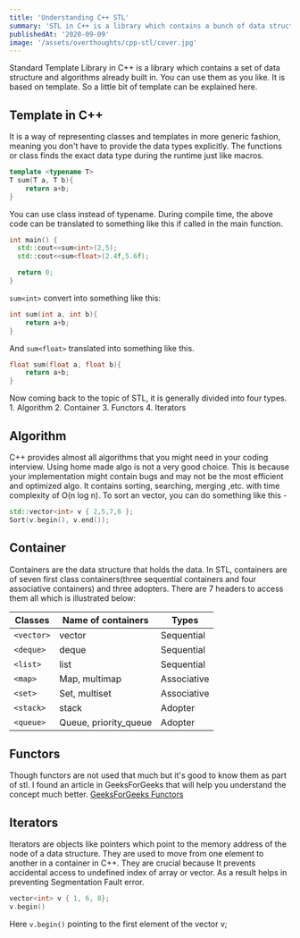 ---
title: 'Understanding C++ STL'
summary: 'STL in C++ is a library which contains a bunch of data structures and algorithms ready to use.'
publishedAt: '2020-09-09'
image: '/assets/overthoughts/cpp-stl/cover.jpg'
---

Standard Template Library in C++ is a library which contains a set of data structure and algorithms already built in. You can use them as you like. It is based on template. So a little bit of template can be explained here.

## Template in C++

It is a way of representing classes and templates in more generic fashion, meaning you don't have to provide the data types explicitly. The functions or class finds the exact data type during the runtime just like macros.

```cpp
template <typename T>
T sum(T a, T b){
	return a+b;
}
```

You can use class instead of typename. During compile time, the above code can be translated to something like this if called in the main function.

```cpp
int main() {
  std::cout<<sum<int>(2,5);
  std::cout<<sum<float>(2.4f,5.6f);

  return 0;
}
```

`sum<int>` convert into something like this:

```cpp
int sum(int a, int b){
	return a+b;
}
```

And `sum<float>` translated into something like this.

```cpp
float sum(float a, float b){
	return a+b;
}
```

Now coming back to the topic of STL, it is generally divided into four types. 1. Algorithm 2. Container 3. Functors 4. Iterators

## Algorithm

C++ provides almost all algorithms that you might need in your coding interview. Using home made algo is not a very good choice. This is because your implementation might contain bugs and may not be the most efficient and optimized algo. It contains sorting, searching, merging ,etc. with time complexity of O(n log n). To sort an vector, you can do something like this -

```cpp
std::vector<int> v { 2,5,7,6 };
Sort(v.begin(), v.end());
```

## Container

Containers are the data structure that holds the data. In STL, containers are of seven first class containers(three sequential containers and four associative containers) and three adopters. There are 7 headers to access them all which is illustrated below:


| Classes    | Name of containers    | Types       |
| ---------- | --------------------- | ----------- |
| `<vector>` | vector                | Sequential  |
| `<deque>`  | deque                 | Sequential  |
| `<list>`   | list                  | Sequential  |
| `<map>`    | Map, multimap         | Associative |
| `<set>`    | Set, multiset         | Associative |
| `<stack>`  | stack                 | Adopter     |
| `<queue>`  | Queue, priority_queue | Adopter     |


## Functors

Though functors are not used that much but it's good to know them as part of stl. I found an article in GeeksForGeeks that will help you understand the concept much better.
[GeeksForGeeks Functors](https://www.geeksforgeeks.org/functors-in-cpp/)

## Iterators

Iterators are objects like pointers which point to the memory address of the node of a data structure. They are used to move from one element to another in a container in C++. They are crucial because It prevents accidental access to undefined index of array or vector. As a result helps in preventing Segmentation Fault error.

```cpp
vector<int> v { 1, 6, 8};
v.begin()
```

Here `v.begin()` pointing to the first element of the vector v;
